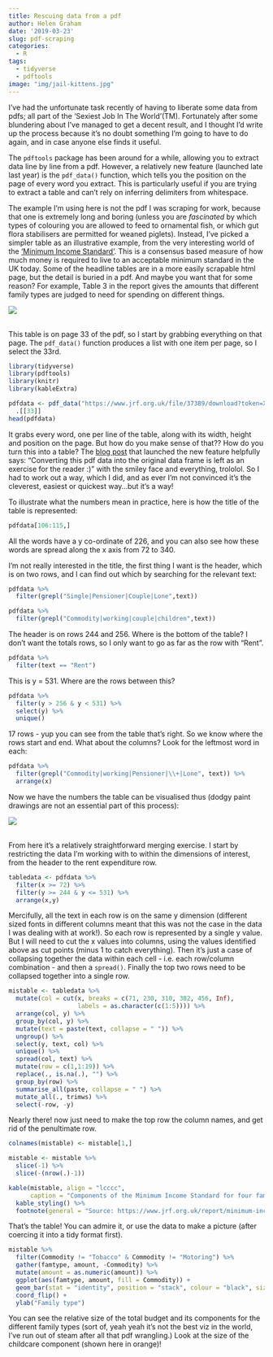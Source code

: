 ```yaml
---
title: Rescuing data from a pdf
author: Helen Graham
date: '2019-03-23'
slug: pdf-scraping
categories:
  - R
tags:
  - tidyverse
  - pdftools
image: "img/jail-kittens.jpg"
---
```


I've had the unfortunate task recently of having to liberate some 
data from pdfs; all part of the 'Sexiest Job In The World'(TM). 
Fortunately after some blundering about 
I've managed to get a decent result, and I thought I'd write up the process because it's no 
doubt something I'm going to have to do again, and in case anyone else finds it useful.

The `pdftools` package has been around for a while, allowing you to extract data line by 
line from a pdf. However, a relatively new feature (launched late last year) is the 
`pdf_data()` function, which 
tells you the position on the page of every word you extract. This is particularly useful if 
you are trying to extract a table and can't rely on inferring delimiters from whitespace.

The example I'm using here is not the pdf I was scraping for work, because that one is 
extremely long and boring (unless you are *fascinated* by which types of colouring you 
are allowed to feed to ornamental fish, or which gut flora stabilisers are permitted for 
weaned piglets). Instead, I've picked a simpler table as an
illustrative example, from the very interesting world of the 
['Minimum Income Standard'](https://www.jrf.org.uk/report/minimum-income-standard-britain-what-people-think).
This is a consensus based measure of how much money is required to live to an acceptable 
minimum standard in the UK today. Some of the headline tables are in a more easily 
scrapable html page, but the detail is buried in a pdf. And maybe you want that for some 
reason? For example, Table 3 in the report gives the amounts that different family types 
are judged to need for spending on different things.

![](/img/mistable.jpg)


<br>
This table is on page 33 of the pdf, so I start by grabbing everything on that page. The 
`pdf_data()` function produces a list with one item per page, so I select the 33rd.

```r
library(tidyverse)
library(pdftools)
library(knitr)
library(kableExtra)

pdfdata <- pdf_data("https://www.jrf.org.uk/file/37389/download?token=XeWAW_2J&filetype=full-report") %>% 
  .[[33]]
head(pdfdata)
```

It grabs every word, one per line of the table, along with its width, height and position 
on the page. But how do you make sense of that?? How do you turn this into a table?
The [blog post](https://ropensci.org/technotes/2018/12/14/pdftools-20/) 
that launched the new feature helpfully says:
"Converting this pdf data into the original data frame is left as an exercise for the 
reader :)" with the smiley face and everything, trololol. 
So I had to work out a way, which I did, and as ever I'm not convinced it's the cleverest,
easiest or quickest way...but it's a way!

To illustrate what the numbers mean in practice, here is how the title of the 
table is represented:

```r
pdfdata[106:115,]
```

All the words have a y co-ordinate of 226, and you can also see how these words 
are spread along the x axis from 72 to 340. 

I'm not really interested in the title, the first thing I want is the header, which is
on two rows, and I can find out which by searching for the relevant text:

```r
pdfdata %>% 
  filter(grepl("Single|Pensioner|Couple|Lone",text))

pdfdata %>% 
  filter(grepl("Commodity|working|couple|children",text))
```

The header is on rows 244 and 256. Where is the bottom of the table?
I don't want the totals rows, so I only want to go as far as the row with "Rent".

```r
pdfdata %>% 
  filter(text == "Rent")
```

This is y = 531. Where are the rows between this?

```r
pdfdata %>% 
  filter(y > 256 & y < 531) %>% 
  select(y) %>% 
  unique()
```

17 rows - yup you can see from the table that's right. 
So we know where the rows start and end. What about the columns?
Look for the leftmost word in each:

```r
pdfdata %>% 
  filter(grepl("Commodity|working|Pensioner|\\+|Lone", text)) %>% 
  arrange(x)
```

Now we have the numbers the table can be visualised thus (dodgy paint drawings are 
not an essential part of this process):

![](/img/tablelocations.png)

<br>
From here it's a relatively straightforward merging exercise. I 
start by restricting the data I'm working with to within the dimensions of interest, from 
the header to the rent expenditure row.

```r
tabledata <- pdfdata %>% 
  filter(x >= 72) %>% 
  filter(y >= 244 & y <= 531) %>% 
  arrange(x,y)
```

Mercifully, all the text in each row is on the same y dimension (different sized fonts in different 
columns meant that this was not the case in the data I was
dealing with at work!). So each row is represented by a single y value.
But I will need to cut the x values into columns, using the values identified above as
cut points (minus 1 to catch everything). Then it's just a case of collapsing together 
the data within each cell - i.e. each row/column combination - and then a `spread()`.
Finally the top two rows need to be collapsed together into a single row.

```r
mistable <- tabledata %>% 
  mutate(col = cut(x, breaks = c(71, 230, 310, 382, 456, Inf), 
                   labels = as.character(c(1:5)))) %>% 
  arrange(col, y) %>% 
  group_by(col, y) %>% 
  mutate(text = paste(text, collapse = " ")) %>% 
  ungroup() %>%
  select(y, text, col) %>% 
  unique() %>% 
  spread(col, text) %>% 
  mutate(row = c(1,1:19)) %>% 
  replace(., is.na(.), "") %>% 
  group_by(row) %>% 
  summarise_all(paste, collapse = " ") %>%
  mutate_all(., trimws) %>% 
  select(-row, -y)
```

Nearly there! now just need to make the top row the column names, and
get rid of the penultimate row.

```r
colnames(mistable) <- mistable[1,]

mistable <- mistable %>% 
  slice(-1) %>% 
  slice(-(nrow(.)-1))

kable(mistable, align = "lcccc",
      caption = "Components of the Minimum Income Standard for four family types") %>% 
  kable_styling() %>% 
  footnote(general = "Source: https://www.jrf.org.uk/report/minimum-income-standard-britain-what-people-think")
```

That's the table! You can admire it, or use the data to make a picture 
(after coercing it into a tidy format first). 

```r
mistable %>% 
  filter(Commodity != "Tobacco" & Commodity != "Motoring") %>% 
  gather(famtype, amount, -Commodity) %>% 
  mutate(amount = as.numeric(amount)) %>% 
  ggplot(aes(famtype, amount, fill = Commodity)) + 
  geom_bar(stat = "identity", position = "stack", colour = "black", size = 0.5) +
  coord_flip() +
  ylab("Family type")
```

You can see the relative size of the total budget and its components for the different family 
types (sort of, yeah yeah it's not the best viz in the world, I've run out of steam after 
all that pdf wrangling.) Look at the size of the childcare component (shown here in orange)!
